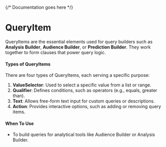 

<Meta of={QueryItemStories} />

{/* Documentation goes here */}

# QueryItem

QueryItems are the essential elements used for query builders such as **Analysis Builder**, **Audience Builder**, or **Prediction Builder**. They work together to form clauses that power query logic.
#### **Types of QueryItems**
There are four types of QueryItems, each serving a specific purpose:
1. **ValueSelector**: Used to select a specific value from a list or range.
2. **Qualifier**: Defines conditions, such as operators (e.g., equals, greater than).
3. **Text**: Allows free-form text input for custom queries or descriptions.
4. **Action**: Provides interactive options, such as adding or removing query items.
#### **When To Use**
- To build queries for analytical tools like Audience Builder or Analysis Builder.

<Canvas meta={QueryItemStories.default} />
